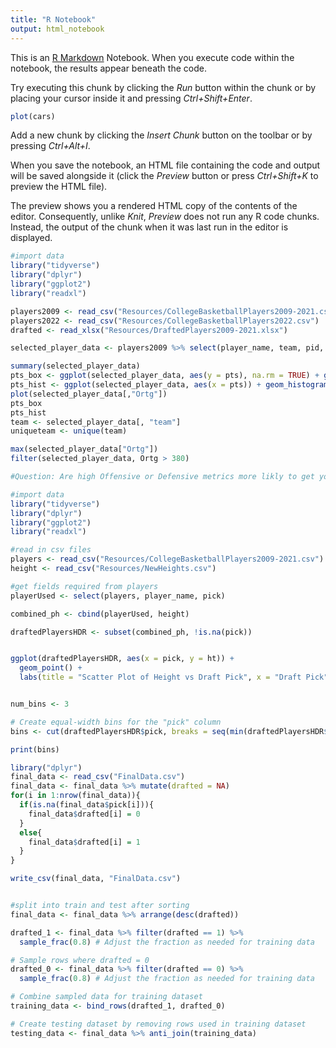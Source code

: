 ```yaml
---
title: "R Notebook"
output: html_notebook
---
```


This is an [R Markdown](http://rmarkdown.rstudio.com) Notebook. When you execute code within the notebook, the results appear beneath the code. 

Try executing this chunk by clicking the *Run* button within the chunk or by placing your cursor inside it and pressing *Ctrl+Shift+Enter*. 

```r
plot(cars)
```

Add a new chunk by clicking the *Insert Chunk* button on the toolbar or by pressing *Ctrl+Alt+I*.

When you save the notebook, an HTML file containing the code and output will be saved alongside it (click the *Preview* button or press *Ctrl+Shift+K* to preview the HTML file).

The preview shows you a rendered HTML copy of the contents of the editor. Consequently, unlike *Knit*, *Preview* does not run any R code chunks. Instead, the output of the chunk when it was last run in the editor is displayed.
```r
#import data 
library("tidyverse") 
library("dplyr")
library("ggplot2")
library("readxl")

players2009 <- read_csv("Resources/CollegeBasketballPlayers2009-2021.csv")
players2022 <- read_csv("Resources/CollegeBasketballPlayers2022.csv")
drafted <- read_xlsx("Resources/DraftedPlayers2009-2021.xlsx")

selected_player_data <- players2009 %>% select(player_name, team, pid, ht, pts, ast, stl, blk, treb, Ortg, drtg, year)

summary(selected_player_data)
pts_box <- ggplot(selected_player_data, aes(y = pts), na.rm = TRUE) + geom_boxplot(fill = '#69b3a2', color='black', alpha = 1) + labs(title = "Boxplot of PTS")
pts_hist <- ggplot(selected_player_data, aes(x = pts)) + geom_histogram(binwidth = 1, fill = "yellow", color = "black") + labs(title = "Distribution of PTS", x = "PTS")
plot(selected_player_data[,"Ortg"])
pts_box
pts_hist
team <- selected_player_data[, "team"]
uniqueteam <- unique(team)

max(selected_player_data["Ortg"])
filter(selected_player_data, Ortg > 380)


```

```r
#Question: Are high Offensive or Defensive metrics more likly to get you drafted?

#import data 
library("tidyverse") 
library("dplyr")
library("ggplot2")
library("readxl")

#read in csv files
players <- read_csv("Resources/CollegeBasketballPlayers2009-2021.csv")
height <- read_csv("Resources/NewHeights.csv")

#get fields required from players
playerUsed <- select(players, player_name, pick)

combined_ph <- cbind(playerUsed, height)

draftedPlayersHDR <- subset(combined_ph, !is.na(pick))


ggplot(draftedPlayersHDR, aes(x = pick, y = ht)) +
  geom_point() +
  labs(title = "Scatter Plot of Height vs Draft Pick", x = "Draft Pick", y = "Height")


num_bins <- 3

# Create equal-width bins for the "pick" column
bins <- cut(draftedPlayersHDR$pick, breaks = seq(min(draftedPlayersHDR$pick), max(draftedPlayersHDR$pick), length.out = num_bins + 1), include.lowest = TRUE)

print(bins)


```

```r
library("dplyr")
final_data <- read_csv("FinalData.csv")
final_data <- final_data %>% mutate(drafted = NA)
for(i in 1:nrow(final_data)){
  if(is.na(final_data$pick[i])){
    final_data$drafted[i] = 0
  }
  else{
    final_data$drafted[i] = 1
  }
}

write_csv(final_data, "FinalData.csv")


#split into train and test after sorting
final_data <- final_data %>% arrange(desc(drafted))

drafted_1 <- final_data %>% filter(drafted == 1) %>%
  sample_frac(0.8) # Adjust the fraction as needed for training data

# Sample rows where drafted = 0
drafted_0 <- final_data %>% filter(drafted == 0) %>%
  sample_frac(0.8) # Adjust the fraction as needed for training data

# Combine sampled data for training dataset
training_data <- bind_rows(drafted_1, drafted_0)

# Create testing dataset by removing rows used in training dataset
testing_data <- final_data %>% anti_join(training_data)


```

